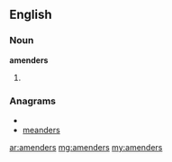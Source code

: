 ==English==

===Noun===
'''amenders'''

# {{plural of|[[amender]]}}

===Anagrams===
* {{alphagram|adeemnrs}}
* [[meanders#English|meanders]]

[[ar:amenders]]
[[mg:amenders]]
[[my:amenders]]
